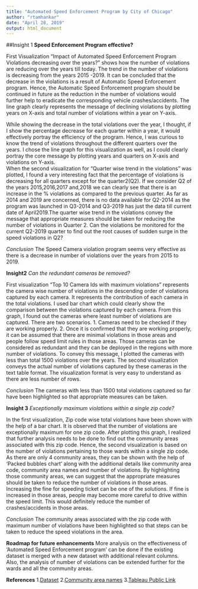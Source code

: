 ```yaml
---
title: "Automated Speed Enforcement Program by City of Chicago"
author: "rtamhankar"
date: "April 28, 2019"
output: html_document
---
```



##Insight 1
**Speed Enforcement Program effective?**

First Visualization "Impact of Automated Speed Enforcement Program Violations decreasing over the years?" shows how the number of violations are reducing over the years till today. The trend in the number of violations is decreasing from the years 2015 -2019. It can be concluded that the decrease in the violations is a result of Automatic Speed Enforcement program. Hence, the Automatic Speed Enforcement program should be continued in future as the reduction in the number of violations would further help to eradicate the corresponding vehicle crashes/accidents. The line graph clearly represents the message of declining violations by plotting years on X-axis and total number of violations within a year on Y-axis.

While showing the decrease in the total violations over the year, I thought, if I show the percentage decrease for each quarter within a year, it would effectively portray the efficiency of the program. Hence, I was curious to know the trend of violations throughout the different quarters over the years. I chose the line graph for this visualization as well, as I could clearly portray the core message by plotting years and quarters on X-axis and violations on Y-axis.  
When the second visualization for "Quarter wise trend in the violations" was plotted, I found a very interesting fact that the percentage of violations is decreasing for all quarters except for the quarter2(Q2). If we consider Q2 of the years 2015,2016,2017 and,2018 we can clearly see that there is an increase in the % violations as compared to the previous quarter. As far as 2014 and 2019 are concerned, there is no data available for Q2-2014 as the program was launched in Q3-2014 and Q3-2019 has just the data till current date of April2019.The quarter wise trend in the violations convey the message that appropriate measures should be taken for reducing the number of violations in Quarter 2. Can the violations be monitored for the current Q2-2019 quarter to find out the root causes of sudden surge in the speed violations in Q2?  

*Conclusion*
The Speed Camera violation program seems very effective as there is a decrease in number of violations over the years from 2015 to 2019.


**Insight2**
*Can the redundant cameras be removed?*

First visualization "Top 10 Camera Ids with maximum violations" represents the camera wise number of violations in the descending order of violations captured by each camera. It represents the contribution of each camera in the total violations. I used bar chart which could clearly show the comparison between the violations captured by each camera.
From this graph, I found out the cameras where least number of violations are captured. There are two scenarios.
1.	Cameras need to be checked if they are working properly.
2.	Once it is confirmed that they are working properly, it can be assumed that there are minimal violations in those areas and people follow speed limit rules in those areas.
Those cameras can be considered as redundant and they can be deployed in the regions with more number of violations.
To convey this message, I plotted the cameras with less than total 1500 violations over the years. The second visualization conveys the actual number of violations captured by these cameras in the text table format. The visualization format is very easy to understand as there are less number of rows.

*Conclusion*
The cameras with less than 1500 total violations captured so far have been highlighted so that appropriate measures can be taken.

**Insight 3**
*Exceptionally maximum violations within a single zip code?*

In the first visualization, Zip code wise total violations have been shown with the help of a bar chart. It is observed that the number of violations are exceptionally maximum for one zip code. After plotting this graph, I realized that further analysis needs to be done to find out the community areas associated with this zip code. Hence, the second visualization is based on the number of violations pertaining to those wards within a single zip code. As there are only 4 community areas, they can be shown with the help of 'Packed bubbles chart' along with the additional details like community area code, community area names and number of violations.
By highlighting those community areas, we can suggest that the appropriate measures should be taken to reduce the number of violations in those areas. Increasing the fine for speeding ticket can be one of the solutions. If fine is increased in those areas, people may become more careful to drive within the speed limit. This would definitely reduce the number of crashes/accidents in those areas.

*Conclusion*
The community areas associated with the zip code with maximum number of violations have been highlighted so that steps can be taken to reduce the speed violations in the area.

**Roadmap for future enhancements**
More analysis on the effectiveness of 'Automated Speed Enforcement program' can be done if the existing dataset is merged with a new dataset with additional relevant columns. Also, the analysis of number of violations can be extended further for the wards and all the community areas.

**References**
1.[Dataset](https://data.cityofchicago.org/Transportation/Speed-Camera-Violations/gncf-3xbx)
2.[Community area names](https://www.chicagotribune.com/chi-community-areas-htmlstory.html)
3.[Tableau Public Link]()
